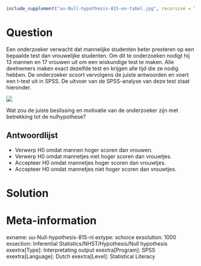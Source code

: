 ```r
include_supplement("uu-Null-hypothesis-815-en-tabel.jpg", recursive = TRUE)
```

Question
========
  
Een onderzoeker verwacht dat mannelijke studenten beter presteren op een bepaalde test dan vrouwelijke studenten. Om dit te onderzoeken nodigt hij 13 mannen en 17 vrouwen uit om een wiskundige test te maken. Alle deelnemers maken exact dezelfde test en krijgen alle tijd die ze nodig hebben. De onderzoeker scoort vervolgens de juiste antwoorden en voert een t-test uit in SPSS. De uitvoer van de SPSS-analyse van deze test staat hieronder.

![](uu-Null-hypothesis-815-en-tabel.jpg)


Wat zou de juiste beslissing en motivatie van de onderzoeker zijn met betrekking tot de nulhypothese?

  
Antwoordlijst
----------
* Verwerp H0 omdat mannen hoger scoren dan vrouwen.
* Verwerp H0 omdat mannetjes niet hoger scoren dan vrouwtjes.
* Accepteer H0 omdat mannetjes hoger scoren dan vrouwtjes.
* Accepteer H0 omdat mannetjes niet hoger scoren dan vrouwtjes.


Solution
========

Meta-information
================
exname: uu-Null-hypothesis-815-nl
extype: schoice
exsolution: 1000
exsection: Inferential Statistics/NHST/Hypothesis/Null hypothesis
exextra[Type]: Interpretating output
exextra[Program]: SPSS
exextra[Language]: Dutch
exextra[Level]: Statistical Literacy
